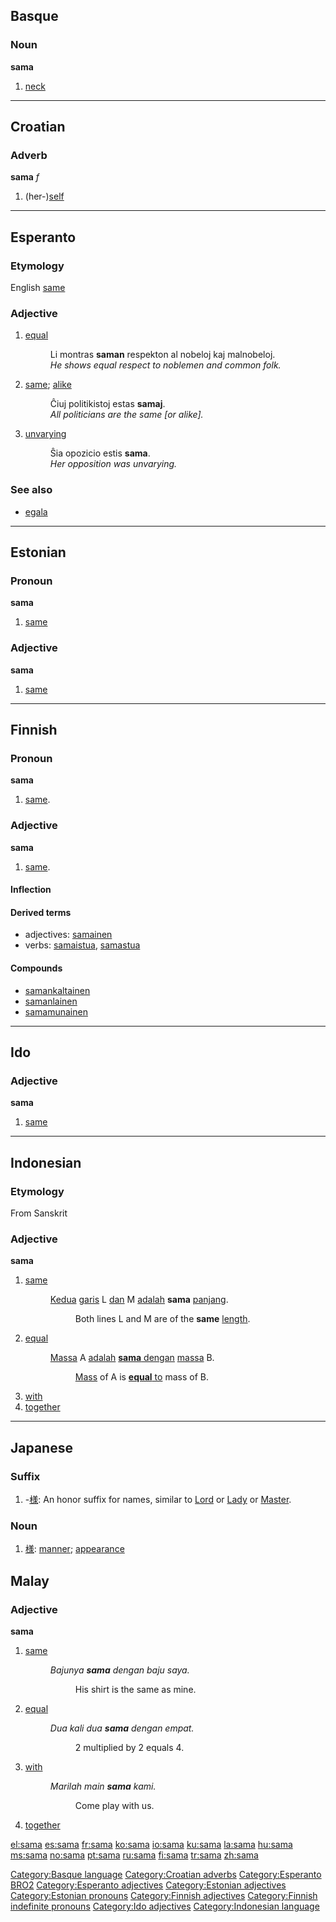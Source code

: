 {{see|-sama}}
==Basque==

===Noun===
'''sama'''

# [[neck]]

[[Category:Basque language]]

----

==Croatian==

===Adverb===
'''sama''' ''f''

# (her-)[[self]]

[[Category:Croatian adverbs]]

----

==Esperanto==

===Etymology===
English [[same]]

===Adjective===
{{eo-adj|sama}}

# [[equal]]
#: Li montras '''saman''' respekton al nobeloj kaj malnobeloj.
#:'' He shows equal respect to noblemen and common folk.''
# [[same]]; [[alike]]
#: Ĉiuj politikistoj estas '''samaj'''.
#:'' All politicians are the same [or alike].''
# [[unvarying]]
#: Ŝia opozicio estis '''sama'''.
#: ''Her opposition was unvarying.''

===See also===
* [[egala]]

[[Category:Esperanto BRO2]]
[[Category:Esperanto adjectives]]

----

==Estonian==

===Pronoun===
'''sama'''

# [[same]]

===Adjective===
'''sama'''

# [[same]]

[[Category:Estonian adjectives]]
[[Category:Estonian pronouns]]

----

==Finnish==
{{Finnish index|sa}}

===Pronoun===
'''sama'''

# {{indefinite|lang=fi}} [[same]].

===Adjective===
'''sama'''

# [[same]].

====Inflection====
{{fi-decl-pron|1s=sama|2s=saman|3s=samaa|4s=sama, saman|5s=samassa|6s=samasta|7s=samaan|8s=samalla|9s=samalta|10s=samalle|11s=samana|12s=samaksi||14s=samatta||1p=samat|2p=samojen|3p=samoja|4p=samat|5p=samoissa|6p=samoista|7p=samoihin|8p=samoilla|9p=samoilta|10p=samoille|11p=samoina|12p=samoiksi|13p=[[samoin]]|14p=samoitta|15p=samoine-|a6s=[[samaten]]}}

====Derived terms====
*adjectives: [[samainen]]
*verbs: [[samaistua]], [[samastua]]

====Compounds====
*[[samankaltainen]]
*[[samanlainen]]
*[[samamunainen]]

[[Category:Finnish adjectives]]
[[Category:Finnish indefinite pronouns]]

----

==Ido==

===Adjective===
'''sama'''

# [[same]]

[[Category:Ido adjectives]]

----

==Indonesian==

===Etymology===
From Sanskrit

===Adjective===
'''sama'''

# [[same]]
#: [[kedua|Kedua]] [[garis]] L [[dan]] M [[adalah]] '''sama''' [[panjang]].
#:: Both lines L and M are of the '''same''' [[length]].
# [[equal]]
#: [[massa|Massa]] A [[adalah]] <u>'''sama''' [[dengan]]</u> [[massa]] B.
#:: [[mass|Mass]] of A is <u>'''equal''' to</u> mass of B.
# [[with]]
# [[together]]

[[Category:Indonesian language]]

----

==Japanese==

===Suffix===
{{ja-pos|r|suffix|hira=さま}}

# -[[様]]: An honor suffix for names, similar to [[Lord]] or [[Lady]] or [[Master]].

===Noun===
{{ja-noun|r|hira=さま}}

# [[様]]: [[manner]]; [[appearance]]

==Malay==
===Adjective===
'''sama'''

#[[same]]
#:''Bajunya '''sama''' dengan baju saya.''
#:: His shirt is the same as mine.
#[[equal]] 
#:''Dua kali dua '''sama''' dengan empat.''
#:: 2 multiplied by 2 equals 4.
#[[with]] 
#: ''Marilah main '''sama''' kami.''
#:: Come play with us.
#[[together]]

[[el:sama]]
[[es:sama]]
[[fr:sama]]
[[ko:sama]]
[[io:sama]]
[[ku:sama]]
[[la:sama]]
[[hu:sama]]
[[ms:sama]]
[[no:sama]]
[[pt:sama]]
[[ru:sama]]
[[fi:sama]]
[[tr:sama]]
[[zh:sama]]